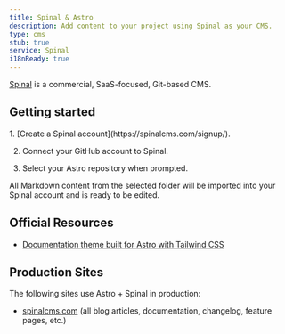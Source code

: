 ```yaml
---
title: Spinal & Astro
description: Add content to your project using Spinal as your CMS.
type: cms
stub: true
service: Spinal
i18nReady: true
---
```


[Spinal](https://spinalcms.com/cms-for-astro/) is a commercial, SaaS-focused, Git-based CMS.

## Getting started

<Steps>
1. [Create a Spinal account](https://spinalcms.com/signup/).

2. Connect your GitHub account to Spinal.

3. Select your Astro repository when prompted.
</Steps>

All Markdown content from the selected folder will be imported into your Spinal account and is ready to be edited.

## Official Resources
- [Documentation theme built for Astro with Tailwind CSS](https://spinalcms.com/resources/astro-documentation-theme-with-tailwind-css/)
## Production Sites

The following sites use Astro + Spinal in production:

- [spinalcms.com](https://spinalcms.com/) (all blog articles, documentation, changelog, feature pages, etc.)

